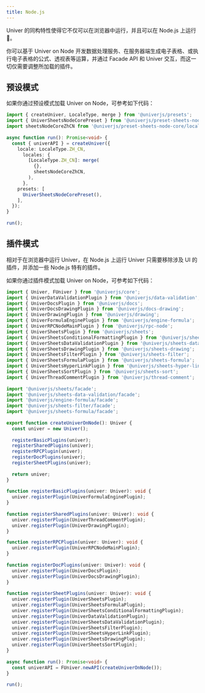 ```yaml
---
title: Node.js
---
```


Univer 的同构特性使得它不仅可以在浏览器中运行，并且可以在 Node.js 上运行 🎉。

你可以基于 Univer on Node 开发数据处理服务、在服务器端生成电子表格、或执行电子表格的公式、透视表等运算，并通过 Facade API 和 Univer 交互，而这一切仅需要调整所加载的插件。

## 预设模式

如果你通过预设模式加载 Univer on Node，可参考如下代码：

```typescript
import { createUniver, LocaleType, merge } from '@univerjs/presets';
import { UniverSheetsNodeCorePreset } from '@univerjs/preset-sheets-node-core';
import sheetsNodeCoreZhCN from '@univerjs/preset-sheets-node-core/locales/zh-CN';
 
async function run(): Promise<void> {
  const { univerAPI } = createUniver({
    locale: LocaleType.ZH_CN,
      locales: {
        [LocaleType.ZH_CN]: merge(
          {},
          sheetsNodeCoreZhCN,
        ),
      },
    presets: [
      UniverSheetsNodeCorePreset(),
    ],
  });
}
 
run();
```

## 插件模式

相对于在浏览器中运行 Univer，在 Node.js 上运行 Univer 只需要移除涉及 UI 的插件，并添加一些 Node.js 特有的插件。

如果你通过插件模式加载 Univer on Node，可参考如下代码：

```typescript
import { Univer, FUniver } from '@univerjs/core';
import { UniverDataValidationPlugin } from '@univerjs/data-validation';
import { UniverDocsPlugin } from '@univerjs/docs';
import { UniverDocsDrawingPlugin } from '@univerjs/docs-drawing';
import { UniverDrawingPlugin } from '@univerjs/drawing';
import { UniverFormulaEnginePlugin } from '@univerjs/engine-formula';
import { UniverRPCNodeMainPlugin } from '@univerjs/rpc-node';
import { UniverSheetsPlugin } from '@univerjs/sheets';
import { UniverSheetsConditionalFormattingPlugin } from '@univerjs/sheets-conditional-formatting';
import { UniverSheetsDataValidationPlugin } from '@univerjs/sheets-data-validation';
import { UniverSheetsDrawingPlugin } from '@univerjs/sheets-drawing';
import { UniverSheetsFilterPlugin } from '@univerjs/sheets-filter';
import { UniverSheetsFormulaPlugin } from '@univerjs/sheets-formula';
import { UniverSheetsHyperLinkPlugin } from '@univerjs/sheets-hyper-link';
import { UniverSheetsSortPlugin } from '@univerjs/sheets-sort';
import { UniverThreadCommentPlugin } from '@univerjs/thread-comment';
 
import '@univerjs/sheets/facade';
import '@univerjs/sheets-data-validation/facade';
import '@univerjs/engine-formula/facade';
import '@univerjs/sheets-filter/facade';
import '@univerjs/sheets-formula/facade';
 
export function createUniverOnNode(): Univer {
  const univer = new Univer();
 
  registerBasicPlugins(univer);
  registerSharedPlugins(univer);
  registerRPCPlugin(univer);
  registerDocPlugins(univer);
  registerSheetPlugins(univer);
 
  return univer;
}
 
function registerBasicPlugins(univer: Univer): void {
  univer.registerPlugin(UniverFormulaEnginePlugin);
}
 
function registerSharedPlugins(univer: Univer): void {
  univer.registerPlugin(UniverThreadCommentPlugin);
  univer.registerPlugin(UniverDrawingPlugin);
}

function registerRPCPlugin(univer: Univer): void {
  univer.registerPlugin(UniverRPCNodeMainPlugin);
}
 
function registerDocPlugins(univer: Univer): void {
  univer.registerPlugin(UniverDocsPlugin);
  univer.registerPlugin(UniverDocsDrawingPlugin);
}
 
function registerSheetPlugins(univer: Univer): void {
  univer.registerPlugin(UniverSheetsPlugin);
  univer.registerPlugin(UniverSheetsFormulaPlugin);
  univer.registerPlugin(UniverSheetsConditionalFormattingPlugin);
  univer.registerPlugin(UniverDataValidationPlugin);
  univer.registerPlugin(UniverSheetsDataValidationPlugin);
  univer.registerPlugin(UniverSheetsFilterPlugin);
  univer.registerPlugin(UniverSheetsHyperLinkPlugin);
  univer.registerPlugin(UniverSheetsDrawingPlugin);
  univer.registerPlugin(UniverSheetsSortPlugin);
}
 
async function run(): Promise<void> {
  const univerAPI = FUniver.newAPI(createUniverOnNode());
}
 
run();
```
